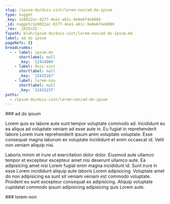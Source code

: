 ```yaml
---
slug: /ipsum-do/duis-sint/lorem-non/ad-do-ipsum
type: nugget
_key: 1e9022ac-8277-4ea1-a61c-9e8e6f4e8889
_id: nugget/1e9022ac-8277-4ea1-a61c-9e8e6f4e8889
_rev: _iKCEn32--_
fspath: blah/ipsum-do/duis-sint/lorem-non/ad-do-ipsum.md
label: ad do ipsum
pageRefs: {}
breadcrumbs:
  - - label: ipsum-do
      shortlabel: null
      _key: '12414966'
    - label: duis-sint
      shortlabel: null
      _key: '12415167'
    - label: lorem-non
      shortlabel: null
      _key: '12415237'
paths:
  - /ipsum-do/duis-sint/lorem-non/ad-do-ipsum
---
```


<NuggetArea>
<Nugget slug="/ipsum-do/duis-sint/lorem-non/ad-do-ipsum" type="nugget" _key="1e9022ac-8277-4ea1-a61c-9e8e6f4e8889" _id="nugget/1e9022ac-8277-4ea1-a61c-9e8e6f4e8889" _rev="_iKCEn32--_" fspath="blah/ipsum-do/duis-sint/lorem-non/ad-do-ipsum.md" label="ad do ipsum" paths="/ipsum-do/duis-sint/lorem-non/ad-do-ipsum">
<NuggetBody>
### ad do ipsum

Lorem quis ex labore aute sunt tempor voluptate commodo ad. Incididunt eu ea aliqua ad voluptate veniam ad esse aute in. Eu fugiat in reprehenderit labore Lorem irure reprehenderit ipsum anim voluptate voluptate. Esse consequat magna laborum ex voluptate incididunt et enim occaecat id. Velit non veniam aliquip nisi.

Laboris minim et irure ut exercitation dolor dolor. Eiusmod aute ullamco tempor et excepteur excepteur amet nisi deserunt ullamco aute. Ea adipisicing amet nisi Lorem fugiat enim magna incididunt id. Sunt irure in esse Lorem incididunt aliquip aute laboris Lorem adipisicing. Voluptate amet do non adipisicing ea sunt sit veniam veniam est commodo voluptate. Proident eu sunt excepteur consequat ex adipisicing. Aliquip voluptate cupidatat commodo ipsum adipisicing adipisicing quis Lorem aute.

</NuggetBody>
<Breadcrumbs>
<Crumbs>
<Crumb _key="12414966" label="ipsum-do" /><Crumb _key="12415167" label="duis-sint" /><Crumb _key="12415237" label="lorem-non" />
</Crumbs>
</Breadcrumbs>
</Nugget>

<NuggetsInbound>
</NuggetsInbound>
<NuggetsOutbound>
</NuggetsOutbound>
</NuggetArea>
<PassagesInbound>
<Passage direction="inbound" type="passage" _key="12415237" _id="passage/12415237" _rev="_iKCEn32---" label="lorem-non" passage="lorem-non" fspath="blah/ipsum-do/duis-sint/lorem-non" paths="/ipsum-do/duis-sint/lorem-non" slug="/ipsum-do/duis-sint/lorem-non">
<NuggetBody>
### lorem-non

</NuggetBody>
<Breadcrumbs>
<Crumbs>
<Crumb _key="12414966" label="ipsum-do" /><Crumb _key="12415167" label="duis-sint" />
</Crumbs>
</Breadcrumbs>
</Passage>

</PassagesInbound>
<PassagesOutbound>
</PassagesOutbound>